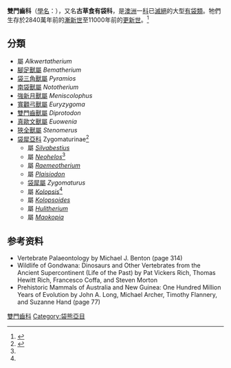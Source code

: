 {{Automatic Taxobox
| fossil_range = 
| image = Diprotodon optatum (2).jpg
| image_caption = [[雙門齒獸|雙門齒獸]]的重組圖
| taxon = Diprotodontidae
| authority=[[Gill|Gill]], 1872
| type genus={{绝灭}}[[双门齿兽属|双门齿兽属]]<br>''Diprotodon''
| type genus authority =[[理查·歐文|Owen]], 1838
| subdivision_ranks = [[屬|屬]]
| subdivision =
*{{绝灭}}[[腳足獸屬|腳足獸屬]] ''Bematherium''
*{{绝灭}}[[袋三角獸屬|袋三角獸屬]] ''Pyramios''
*{{绝灭}}[[南袋獸屬|南袋獸屬]] ''Nototherium''
*{{绝灭}}[[強新月獸屬|強新月獸屬]] ''Meniscolophus''
*{{绝灭}}[[寬顴弓獸屬|寬顴弓獸屬]] ''Euryzygoma''
*{{绝灭}}[[雙門齒獸屬|雙門齒獸屬]] ''Diprotodon''
*{{绝灭}}[[真歐文獸屬|真歐文獸屬]] ''Euowenia''
*{{绝灭}}[[狹全獸屬|狹全獸屬]] ''Stenomerus''
*{{绝灭}}[[袋犀亞科|袋犀亞科]] Zygomaturinae
}}

'''雙門齒科'''（[[學名|學名]]：{{lang|la|Diprotodontidae}}），又名'''古草食有袋科'''，是[[澳洲|澳洲]]一[[科|科]]已[[滅絕|滅絕]]的大型[[有袋類|有袋類]]。牠們生存於2840萬年前的[[漸新世|漸新世]]至11000年前的[[更新世|更新世]]。<ref>{{Cite web |url=http://paleodb.org/cgi-bin/bridge.pl?action=checkTaxonInfo&taxon_no=40185&is_real_user=1 |title=PaleoBiology Database: ''Diprotodontidae'', basic info |access-date=2009-10-09 |archive-date=2012-10-13 |archive-url=https://web.archive.org/web/20121013191427/http://paleodb.org/cgi-bin/bridge.pl?action=checkTaxonInfo&taxon_no=40185&is_real_user=1 |dead-url=no }}</ref>

== 分類 ==
* 屬 ''Alkwertatherium''
* [[腳足獸屬|腳足獸屬]] ''Bematherium''
* [[袋三角獸屬|袋三角獸屬]] ''Pyramios''
* [[南袋獸屬|南袋獸屬]] ''Nototherium''
* [[強新月獸屬|強新月獸屬]] ''Meniscolophus''
* [[寬顴弓獸屬|寬顴弓獸屬]] ''Euryzygoma''
* [[雙門齒獸屬|雙門齒獸屬]] ''Diprotodon''
* [[真歐文獸屬|真歐文獸屬]] ''Euowenia''
* [[狹全獸屬|狹全獸屬]] ''Stenomerus''
* [[袋犀亞科|袋犀亞科]] Zygomaturinae<ref name="black2013">{{Cite journal | doi = 10.4202/app.2012.0001| title = Revision in the marsupial diprotodontid genus Neohelos: Systematics and biostratigraphy| journal = Acta Palaeontologica Polonica| year = 2012| last1 = Black | first1 = K. }}</ref>
** 屬 ''[[Silvabestius|Silvabestius]]''
** 屬 ''[[Neohelos|Neohelos]]''<ref name="black2013"/>
** 屬 ''[[Raemeotherium|Raemeotherium]]''
** 屬 ''[[Plaisiodon|Plaisiodon]]''
** [[袋犀屬|袋犀屬]] ''Zygomaturus''
** 屬 ''[[Kolopsis|Kolopsis]]''<ref name="black2013"/>
** 屬 ''[[Kolopsoides|Kolopsoides]]''
** 屬 ''[[Hulitherium|Hulitherium]]''
** 屬 ''[[Maokopia|Maokopia]]''

==参考资料==
{{reflist}}
* Vertebrate Palaeontology by Michael J. Benton (page 314)
* Wildlife of Gondwana: Dinosaurs and Other Vertebrates from the Ancient Supercontinent (Life of the Past) by Pat Vickers Rich, Thomas Hewitt Rich, Francesco Coffa, and Steven Morton 
* Prehistoric Mammals of Australia and New Guinea: One Hundred Million Years of Evolution by John A. Long, Michael Archer, Timothy Flannery, and Suzanne Hand (page 77)

{{袋熊亞目}}
{{Taxonbar|from=Q134286}}

[[Category:雙門齒科|]]
[[Category:袋熊亞目|Category:袋熊亞目]]


{{mammal-stub}}
{{paleo-stub}}